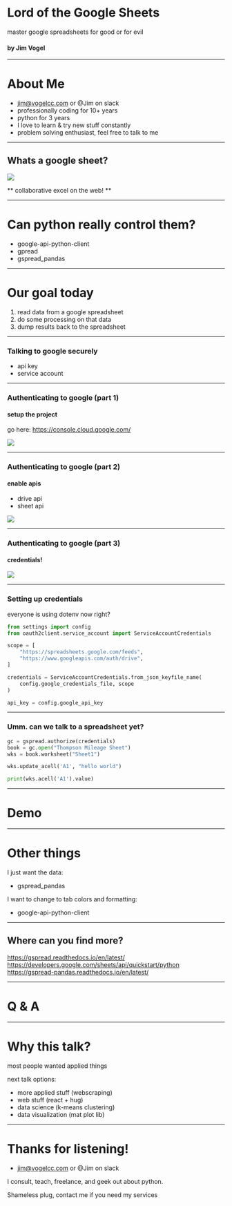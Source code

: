 
# Lord of the Google Sheets

master google spreadsheets for good or for evil

#### by Jim Vogel

---

# About Me

- jim@vogelcc.com or @Jim on slack
- professionally coding for 10+ years
- python for 3 years
- I love to learn & try new stuff constantly
- problem solving enthusiast, feel free to talk to me

---

## Whats a google sheet?

<img src="./google_sheet.png" />

** collaborative excel on the web! **

---

# Can python really control them?

- google-api-python-client
- gpread
- gspread_pandas

---

# Our goal today

1. read data from a google spreadsheet
2. do some processing on that data
3. dump results back to the spreadsheet

---

### Talking to google securely

- api key
- service account

---

### Authenticating to google (part 1)

#### setup the project

go here: https://console.cloud.google.com/

<img src="./new_project.png" />

---

### Authenticating to google (part 2)

#### enable apis

- drive api
- sheet api

<img src="./enable_api.png" />

---

### Authenticating to google (part 3)

#### credentials!

<img src="./credentials.png" />

---

### Setting up credentials

everyone is using dotenv now right?

```python
from settings import config
from oauth2client.service_account import ServiceAccountCredentials

scope = [
    "https://spreadsheets.google.com/feeds",
    "https://www.googleapis.com/auth/drive",
]

credentials = ServiceAccountCredentials.from_json_keyfile_name(
    config.google_credentials_file, scope
)

api_key = config.google_api_key

```

---

### Umm. can we talk to a spreadsheet yet?

```python
gc = gspread.authorize(credentials)
book = gc.open("Thompson Mileage Sheet")
wks = book.worksheet("Sheet1")

wks.update_acell('A1', "hello world")

print(wks.acell('A1').value)

```

---

# Demo

---

# Other things

I just want the data:

- gspread_pandas

I want to change to tab colors and formatting:

- google-api-python-client

---

## Where can you find more?

https://gspread.readthedocs.io/en/latest/  
https://developers.google.com/sheets/api/quickstart/python  
https://gspread-pandas.readthedocs.io/en/latest/

---

# Q & A

---

# Why this talk?

most people wanted applied things

next talk options:

- more applied stuff (webscraping)
- web stuff (react + hug)
- data science (k-means clustering)
- data visualization (mat plot lib)

---

# Thanks for listening!

- jim@vogelcc.com or @Jim on slack

I consult, teach, freelance, and geek out about python.

Shameless plug,
contact me if you need my services
